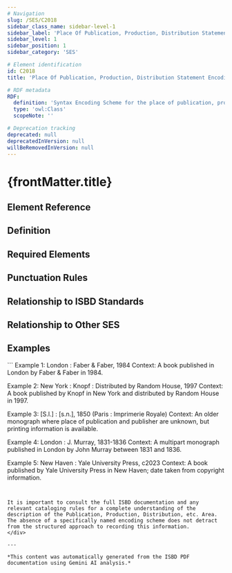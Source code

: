 ```yaml
---
# Navigation
slug: /SES/C2018
sidebar_class_name: sidebar-level-1
sidebar_label: 'Place Of Publication, Production, Distribution Statement Encoding Scheme'
sidebar_level: 1
sidebar_position: 1
sidebar_category: 'SES'

# Element identification
id: C2018
title: 'Place Of Publication, Production, Distribution Statement Encoding Scheme'

# RDF metadata
RDF:
  definition: 'Syntax Encoding Scheme for the place of publication, production, distribution statement.'
  type: 'owl:Class'
  scopeNote: ''

# Deprecation tracking
deprecated: null
deprecatedInVersion: null
willBeRemovedInVersion: null
---
```


# {frontMatter.title}

## Element Reference
<ElementReference frontMatter={frontMatter} />

## Definition

<div className="guid">

</div>

## Required Elements

<div className="guid">

</div>

## Punctuation Rules

<div className="guid">

</div>

## Relationship to ISBD Standards

<div className="guid">

</div>

## Relationship to Other SES

<div className="guid">

</div>

## Examples

<div className="stip">
```
Example 1: London : Faber & Faber, 1984
Context:  A book published in London by Faber & Faber in 1984.

Example 2: New York : Knopf : Distributed by Random House, 1997
Context: A book published by Knopf in New York and distributed by Random House in 1997.

Example 3: [S.l.] : [s.n.], 1850 (Paris : Imprimerie Royale)
Context: An older monograph where place of publication and publisher are unknown, but printing information is available.

Example 4: London : J. Murray, 1831-1836
Context: A multipart monograph published in London by John Murray between 1831 and 1836.

Example 5:  New Haven : Yale University Press, c2023
Context: A book published by Yale University Press in New Haven; date taken from copyright information.


```


It is important to consult the full ISBD documentation and any relevant cataloging rules for a complete understanding of the description of the Publication, Production, Distribution, etc. Area.  The absence of a specifically named encoding scheme does not detract from the structured approach to recording this information.
</div>

---

*This content was automatically generated from the ISBD PDF documentation using Gemini AI analysis.*
